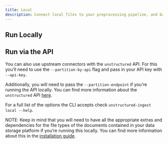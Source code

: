 ```yaml
---
title: Local 
description: Connect local files to your preprocessing pipeline, and batch process all your documents using `unstructured-ingest` to store structured outputs locally on your filesystem.
---
```


## Run Locally


<CodeGroup>

  <LocalSh />

  <LocalPy />

</CodeGroup>

## Run via the API

You can also use upstream connectors with the `unstructured` API. For this you’ll need to use the `--partition-by-api` flag and pass in your API key with `--api-key`.


<CodeGroup>

  <LocalAPISh />

  <LocalAPIPy />

</CodeGroup>

Additionally, you will need to pass the `--partition-endpoint` if you’re running the API locally. You can find more information about the `unstructured` API [here](https://github.com/Unstructured-IO/unstructured-api).

For a full list of the options the CLI accepts check `unstructured-ingest local --help`.

NOTE: Keep in mind that you will need to have all the appropriate extras and dependencies for the file types of the documents contained in your data storage platform if you’re running this locally. You can find more information about this in the [installation guide](/open-source/installation/overview).